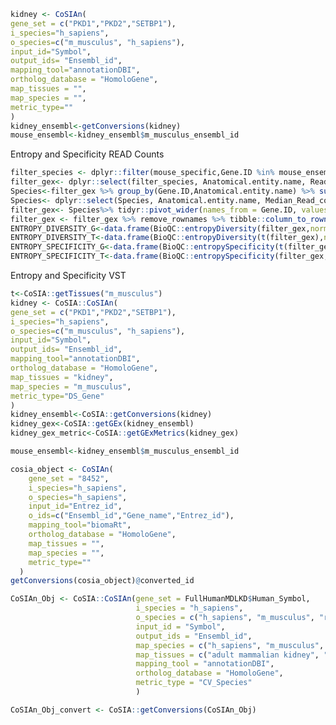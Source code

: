 ```r
kidney <- CoSIAn(
gene_set = c("PKD1","PKD2","SETBP1"),
i_species="h_sapiens",
o_species=c("m_musculus", "h_sapiens"),
input_id="Symbol",
output_ids= "Ensembl_id",
mapping_tool="annotationDBI",
ortholog_database = "HomoloGene",
map_tissues = "",
map_species = "",
metric_type=""
)
kidney_ensembl<-getConversions(kidney)
mouse_ensembl<-kidney_ensembl$m_musculus_ensembl_id
```

Entropy and Specificity READ Counts
```r
filter_species <- dplyr::filter(mouse_specific,Gene.ID %in% mouse_ensembl)
filter_gex<- dplyr::select(filter_species, Anatomical.entity.name, Read.count, Gene.ID)
Species<-filter_gex %>% group_by(Gene.ID,Anatomical.entity.name) %>% summarise(Sample_size = n(), Median_Read_count = median(Read.count), Read_count = paste(unique(Read.count), collapse = ', '))
Species<- dplyr::select(Species, Anatomical.entity.name, Median_Read_count, Gene.ID)
filter_gex<- Species%>% tidyr::pivot_wider(names_from = Gene.ID, values_from = Median_Read_count )
filter_gex <- filter_gex %>% remove_rownames %>% tibble::column_to_rownames(var="Anatomical.entity.name")
ENTROPY_DIVERSITY_G<-data.frame(BioQC::entropyDiversity(filter_gex,norm = TRUE)) # across genes
ENTROPY_DIVERSITY_T<-data.frame(BioQC::entropyDiversity(t(filter_gex),norm = TRUE)) # across tissue
ENTROPY_SPECIFICITY_G<-data.frame(BioQC::entropySpecificity(t(filter_gex),norm = TRUE)) # across genes
ENTROPY_SPECIFICITY_T<-data.frame(BioQC::entropySpecificity(filter_gex,norm = TRUE)) # across tissue
```

Entropy and Specificity VST
```r
t<-CoSIA::getTissues("m_musculus")
kidney <- CoSIA::CoSIAn(
gene_set = c("PKD1","PKD2","SETBP1"),
i_species="h_sapiens",
o_species=c("m_musculus", "h_sapiens"),
input_id="Symbol",
output_ids= "Ensembl_id",
mapping_tool="annotationDBI",
ortholog_database = "HomoloGene",
map_tissues = "kidney",
map_species = "m_musculus",
metric_type="DS_Gene"
)
kidney_ensembl<-CoSIA::getConversions(kidney)
kidney_gex<-CoSIA::getGEx(kidney_ensembl)
kidney_gex_metric<-CoSIA::getGExMetrics(kidney_gex)

mouse_ensembl<-kidney_ensembl$m_musculus_ensembl_id
```

```r
cosia_object <- CoSIAn(
    gene_set = "8452",
    i_species="h_sapiens",
    o_species="h_sapiens",
    input_id="Entrez_id",
    o_ids=c("Ensembl_id","Gene_name","Entrez_id"),
    mapping_tool="biomaRt",
    ortholog_database = "HomoloGene",
    map_tissues = "",
    map_species = "",
    metric_type=""
  )
getConversions(cosia_object)@converted_id
```

```r
CoSIAn_Obj <- CoSIA::CoSIAn(gene_set = FullHumanMDLKD$Human_Symbol,
                            i_species = "h_sapiens",
                            o_species = c("h_sapiens", "m_musculus", "r_norvegicus"),
                            input_id = "Symbol",
                            output_ids = "Ensembl_id",
                            map_species = c("h_sapiens", "m_musculus", "r_norvegicus"),
                            map_tissues = c("adult mammalian kidney", "heart"),
                            mapping_tool = "annotationDBI",
                            ortholog_database = "HomoloGene",
                            metric_type = "CV_Species"
                            )

CoSIAn_Obj_convert <- CoSIA::getConversions(CoSIAn_Obj)
```

